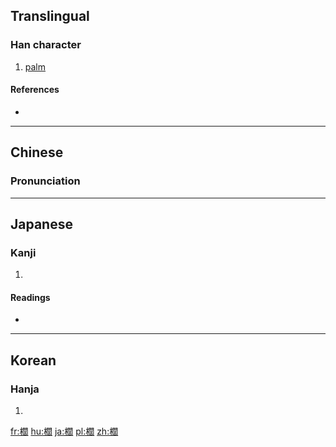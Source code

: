 {{also|榈}}
==Translingual==

===Han character===
{{Han char|rn=75|rad=木|as=15|sn=19|four=47920|canj=DANR|ids=⿰木閭}}

# [[palm]]

====References====
* {{Han ref|kx=0560.220|dkj=15815|dj=0949.200|hdz=21311.050|uh=6ADA|ud=27354|bh=C371|bd=50033}}

----

==Chinese==
{{zh-forms|s=榈}}

===Pronunciation===
{{zh-pron
|m=lǘ
|c=leoi4
|mc=y
|oc=y
|ma=
|cat=n
}}

----

==Japanese==

===Kanji===
{{ja-kanji|grade=|rs=木15}}

# {{defn|lang=ja|sort=木15}}

====Readings====
* {{ja-readings|on=[[りょ]] (ryo), [[ろ]] (ro)|kun=[[かりん]] (karin)}}

----

==Korean==

===Hanja===
{{ko-hanja|hangeul=[[려]], [[여]]|eumhun=|rv=ryeo, yeo|mr=ryŏ, yŏ|y=lye, ye}}

# {{defn|lang=ko|sort=木15}}

[[fr:櫚]]
[[hu:櫚]]
[[ja:櫚]]
[[pl:櫚]]
[[zh:櫚]]